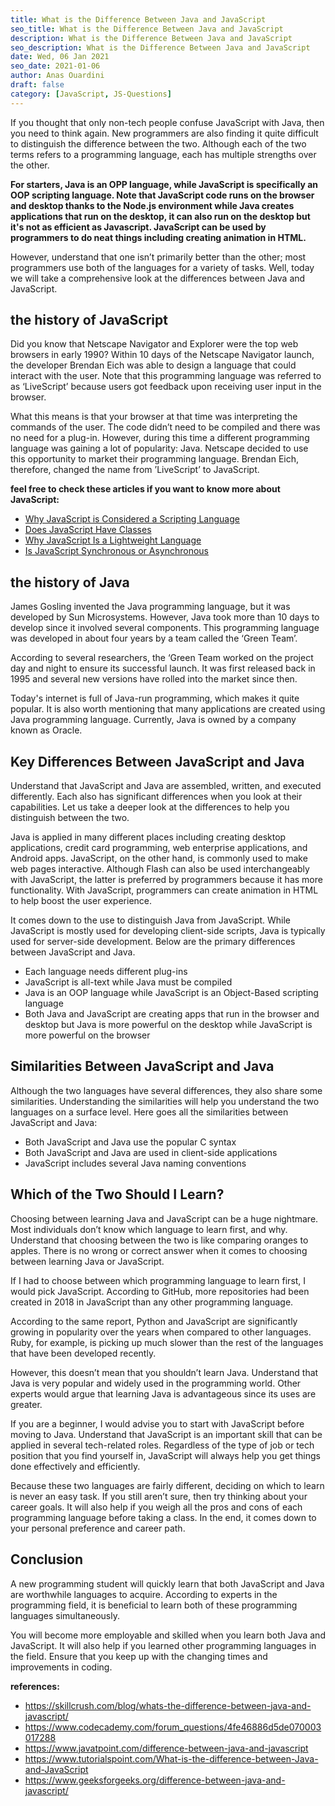 ```yaml
---
title: What is the Difference Between Java and JavaScript
seo_title: What is the Difference Between Java and JavaScript
description: What is the Difference Between Java and JavaScript 
seo_description: What is the Difference Between Java and JavaScript 
date: Wed, 06 Jan 2021
seo_date: 2021-01-06
author: Anas Ouardini
draft: false
category: [JavaScript, JS-Questions]
---
```



If you thought that only non-tech people confuse JavaScript with Java, then you need to think again. New programmers are also finding it quite difficult to distinguish the difference between the two. Although each of the two terms refers to a programming language, each has multiple strengths over the other.

**For starters, Java is an OPP language, while JavaScript is specifically an OOP scripting language. Note that JavaScript code runs on the browser and desktop thanks to the Node.js environment while Java creates applications that run on the desktop, it can also run on the desktop but it's not as efficient as Javascript. JavaScript can be used by programmers to do neat things including creating animation in HTML.**

However, understand that one isn’t primarily better than the other; most programmers use both of the languages for a variety of tasks. Well, today we will take a comprehensive look at the differences between Java and JavaScript.

## the history of JavaScript

Did you know that Netscape Navigator and Explorer were the top web browsers in early 1990? Within 10 days of the Netscape Navigator launch, the developer Brendan Eich was able to design a language that could interact with the user. Note that this programming language was referred to as ‘LiveScript’ because users got feedback upon receiving user input in the browser.

What this means is that your browser at that time was interpreting the commands of the user. The code didn’t need to be compiled and there was no need for a plug-in. However, during this time a different programming language was gaining a lot of popularity: Java. Netscape decided to use this opportunity to market their programming language. Brendan Eich, therefore, changed the name from ’LiveScript’ to JavaScript.

**feel free to check these articles if you want to know more about JavaScript:**

- <a rel="noreferrer noopener" href="/posts/why-javascript-is-scripting-language/" target="_blank">Why JavaScript is Considered a Scripting Language</a>
- <a rel="noreferrer noopener" href="/posts/does-javascript-have-classes/" target="_blank">Does JavaScript Have Classes</a>
- <a rel="noreferrer noopener" href="/posts/why-javascript-is-a-lightweight-language/" target="_blank">Why JavaScript Is a Lightweight Language</a>
- <a href="/posts/is-javascript-synchronous-or-asynchronous/" target="_blank" aria-label=" (opens in a new tab)" rel="noreferrer noopener" class="rank-math-link">Is JavaScript Synchronous or Asynchronous</a>

## the history of Java

James Gosling invented the Java programming language, but it was developed by Sun Microsystems. However, Java took more than 10 days to develop since it involved several components. This programming language was developed in about four years by a team called the ‘Green Team’.

According to several researchers, the ‘Green Team worked on the project day and night to ensure its successful launch. It was first released back in 1995 and several new versions have rolled into the market since then.

Today's internet is full of Java-run programming, which makes it quite popular. It is also worth mentioning that many applications are created using Java programming language. Currently, Java is owned by a company known as Oracle.

## Key Differences Between JavaScript and Java

Understand that JavaScript and Java are assembled, written, and executed differently. Each also has significant differences when you look at their capabilities. Let us take a deeper look at the differences to help you distinguish between the two.

Java is applied in many different places including creating desktop applications, credit card programming, web enterprise applications, and Android apps. JavaScript, on the other hand, is commonly used to make web pages interactive. Although Flash can also be used interchangeably with JavaScript, the latter is preferred by programmers because it has more functionality. With JavaScript, programmers can create animation in HTML to help boost the user experience.

It comes down to the use to distinguish Java from JavaScript. While JavaScript is mostly used for developing client-side scripts, Java is typically used for server-side development. Below are the primary differences between JavaScript and Java.

- Each language needs different plug-ins
- JavaScript is all-text while Java must be compiled
- Java is an OOP language while JavaScript is an Object-Based scripting language
- Both Java and JavaScript are creating apps that run in the browser and desktop but Java is more powerful on the desktop while JavaScript is more powerful on the browser

## Similarities Between JavaScript and Java

Although the two languages have several differences, they also share some similarities. Understanding the similarities will help you understand the two languages on a surface level. Here goes all the similarities between JavaScript and Java:

- Both JavaScript and Java use the popular C syntax
- Both JavaScript and Java are used in client-side applications
- JavaScript includes several Java naming conventions

## Which of the Two Should I Learn?

Choosing between learning Java and JavaScript can be a huge nightmare. Most individuals don’t know which language to learn first, and why. Understand that choosing between the two is like comparing oranges to apples. There is no wrong or correct answer when it comes to choosing between learning Java or JavaScript.

If I had to choose between which programming language to learn first, I would pick JavaScript. According to GitHub, more repositories had been created in 2018 in JavaScript than any other programming language.

According to the same report, Python and JavaScript are significantly growing in popularity over the years when compared to other languages. Ruby, for example, is picking up much slower than the rest of the languages that have been developed recently.

However, this doesn’t mean that you shouldn’t learn Java. Understand that Java is very popular and widely used in the programming world. Other experts would argue that learning Java is advantageous since its uses are greater.

If you are a beginner, I would advise you to start with JavaScript before moving to Java. Understand that JavaScript is an important skill that can be applied in several tech-related roles. Regardless of the type of job or tech position that you find yourself in, JavaScript will always help you get things done effectively and efficiently.

Because these two languages are fairly different, deciding on which to learn is never an easy task. If you still aren’t sure, then try thinking about your career goals. It will also help if you weigh all the pros and cons of each programming language before taking a class. In the end, it comes down to your personal preference and career path.

## Conclusion

A new programming student will quickly learn that both JavaScript and Java are worthwhile languages to acquire. According to experts in the programming field, it is beneficial to learn both of these programming languages simultaneously.

You will become more employable and skilled when you learn both Java and JavaScript. It will also help if you learned other programming languages in the field. Ensure that you keep up with the changing times and improvements in coding.

**references:**

- <a href="https://skillcrush.com/blog/whats-the-difference-between-java-and-javascript/" target="_blank" rel="noreferrer noopener nofollow">https://skillcrush.com/blog/whats-the-difference-between-java-and-javascript/</a>
- <a href="https://www.codecademy.com/forum_questions/4fe46886d5de070003017288" target="_blank" rel="noreferrer noopener nofollow">https://www.codecademy.com/forum_questions/4fe46886d5de070003017288</a>
- <a href="https://www.javatpoint.com/difference-between-java-and-javascript" target="_blank" rel="noreferrer noopener nofollow">https://www.javatpoint.com/difference-between-java-and-javascript</a>
- <a href="https://www.tutorialspoint.com/What-is-the-difference-between-Java-and-JavaScript" target="_blank" rel="noreferrer noopener nofollow">https://www.tutorialspoint.com/What-is-the-difference-between-Java-and-JavaScript</a>
- <a href="https://www.geeksforgeeks.org/difference-between-java-and-javascript/" target="_blank" rel="noreferrer noopener nofollow">https://www.geeksforgeeks.org/difference-between-java-and-javascript/</a>